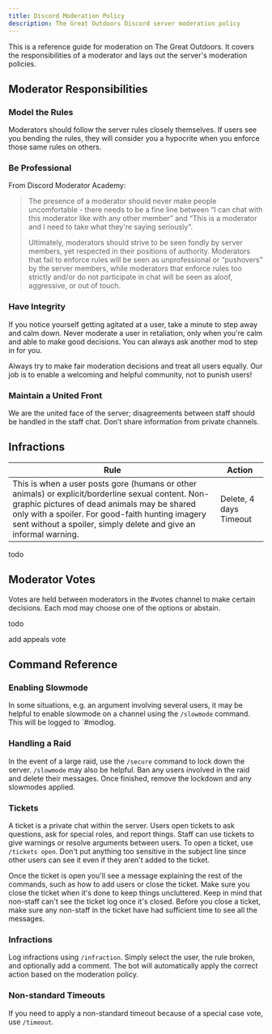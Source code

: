 ```yaml
---
title: Discord Moderation Policy
description: The Great Outdoors Discord server moderation policy
---
```


This is a reference guide for moderation on The Great Outdoors. It covers the responsibilities of a moderator and lays out the server's moderation policies.

## Moderator Responsibilities

### Model the Rules

Moderators should follow the server rules closely themselves. If users see you bending the rules, they will consider you a hypocrite when you enforce those same rules on others.

### Be Professional

From Discord Moderator Academy:

> The presence of a moderator should never make people uncomfortable - there needs to be a fine line between “I can chat with this moderator like with any other member” and “This is a moderator and I need to take what they're saying seriously".
>
> Ultimately, moderators should strive to be seen fondly by server members, yet respected in their positions of authority. Moderators that fail to enforce rules will be seen as unprofessional or “pushovers” by the server members, while moderators that enforce rules too strictly and/or do not participate in chat will be seen as aloof, aggressive, or out of touch.

### Have Integrity

If you notice yourself getting agitated at a user, take a minute to step away and calm down. Never moderate a user in retaliation, only when you're calm and able to make good decisions. You can always ask another mod to step in for you.

Always try to make fair moderation decisions and treat all users equally. Our job is to enable a welcoming and helpful community, not to punish users!

### Maintain a United Front

We are the united face of the server; disagreements between staff should be handled in the staff chat. Don’t share information from private channels.

## Infractions

| Rule                                                                                                                                                                                                                                                                       | Action                 |
| -------------------------------------------------------------------------------------------------------------------------------------------------------------------------------------------------------------------------------------------------------------------------- | ---------------------- |
| This is when a user posts gore (humans or other animals) or explicit/borderline sexual content. Non-graphic pictures of dead animals may be shared only with a spoiler. For good-faith hunting imagery sent without a spoiler, simply delete and give an informal warning. | Delete, 4 days Timeout |

todo

## Moderator Votes

Votes are held between moderators in the #votes channel to make certain decisions. Each mod may choose one of the options or abstain.

todo

add appeals vote

## Command Reference

### Enabling Slowmode

In some situations, e.g. an argument involving several users, it may be helpful to enable slowmode on a channel using the `/slowmode` command. This will be logged to `#modlog.

### Handling a Raid

In the event of a large raid, use the `/secure` command to lock down the server. `/slowmode` may also be helpful. Ban any users involved in the raid and delete their messages. Once finished, remove the lockdown and any slowmodes applied.

### Tickets

A ticket is a private chat within the server. Users open tickets to ask questions, ask for special roles, and report things. Staff can use tickets to give warnings or resolve arguments between users. To open a ticket, use `/tickets open`. Don't put anything too sensitive in the subject line since other users can see it even if they aren't added to the ticket.

Once the ticket is open you'll see a message explaining the rest of the commands, such as how to add users or close the ticket. Make sure you close the ticket when it's done to keep things uncluttered. Keep in mind that non-staff can't see the ticket log once it's closed. Before you close a ticket, make sure any non-staff in the ticket have had sufficient time to see all the messages.

### Infractions

Log infractions using `/infraction`. Simply select the user, the rule broken, and optionally add a comment. The bot will automatically apply the correct action based on the moderation policy.

### Non-standard Timeouts

If you need to apply a non-standard timeout because of a special case vote, use `/timeout`.

